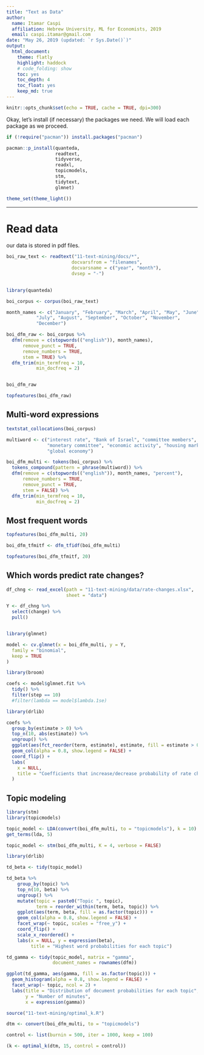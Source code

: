 ```yaml
---
title: "Text as Data"
author: 
  name: Itamar Caspi
  affiliation: Hebrew University, ML for Economists, 2019
  email: caspi.itamar@gmail.com
date: "May 26, 2019 (updated: `r Sys.Date()`)"
output: 
  html_document:
    theme: flatly
    highlight: haddock 
    # code_folding: show
    toc: yes
    toc_depth: 4
    toc_float: yes
    keep_md: true
---
```


```r
knitr::opts_chunk$set(echo = TRUE, cache = TRUE, dpi=300)
```


Okay, let's install (if necessary) the packages we need. We will load each package as we proceed.

```r

if (!require("pacman")) install.packages("pacman")

pacman::p_install(quanteda,
                  readtext,
                  tidyverse,
                  readxl,
                  topicmodels,
                  stm,
                  tidytext,
                  glmnet)

theme_set(theme_light())
```

---

# Read data

our data is stored in pdf files. 

```r
boi_raw_text <- readtext("11-text-mining/docs/*",
                        docvarsfrom = "filenames",
                        docvarsname = c("year", "month"),
                        dvsep = "-")
  
```
 

```r
library(quanteda)

boi_corpus <- corpus(boi_raw_text)
```



```r

month_names <- c("January", "February", "March", "April", "May", "June",
           "July", "August", "September", "October", "November",
           "December")

boi_dfm_raw <- boi_corpus %>% 
  dfm(remove = c(stopwords(("english")), month_names),
      remove_punct = TRUE,
      remove_numbers = TRUE,
      stem = TRUE) %>% 
  dfm_trim(min_termfreq = 10,
           min_docfreq = 2)


boi_dfm_raw

topfeatures(boi_dfm_raw)
```


## Multi-word expressions

```r

textstat_collocations(boi_corpus)

multiword <- c("interest rate", "Bank of Israel", "committee members",
               "monetary committee", "economic activity", "housing market",
               "global economy")

boi_dfm_multi <- tokens(boi_corpus) %>% 
  tokens_compound(pattern = phrase(multiword)) %>% 
  dfm(remove = c(stopwords(("english")), month_names, "percent"),
      remove_numbers = TRUE,
      remove_punct = TRUE,
      stem = FALSE) %>% 
  dfm_trim(min_termfreq = 10,
           min_docfreq = 2)


```


## Most frequent words

```r
topfeatures(boi_dfm_multi, 20)

boi_dfm_tfmitf <- dfm_tfidf(boi_dfm_multi)

topfeatures(boi_dfm_tfmitf, 20)
```


## Which words predict rate changes?


```r

df_chng <- read_excel(path = "11-text-mining/data/rate-changes.xlsx",
                      sheet = "data")

Y <- df_chng %>% 
  select(change) %>% 
  pull()



```


```r

library(glmnet)

model <- cv.glmnet(x = boi_dfm_multi, y = Y,
  family = "binomial",
  keep = TRUE
)

```


```r

library(broom)

coefs <- model$glmnet.fit %>%
  tidy() %>%
  filter(step == 10)
  #filter(lambda == model$lambda.1se)

```

```r
library(drlib)

coefs %>%
  group_by(estimate > 0) %>%
  top_n(10, abs(estimate)) %>%
  ungroup() %>%
  ggplot(aes(fct_reorder(term, estimate), estimate, fill = estimate > 0)) +
  geom_col(alpha = 0.8, show.legend = FALSE) +
  coord_flip() +
  labs(
    x = NULL,
    title = "Coefficients that increase/decrease probability of rate change"
  )

```


## Topic modeling

```r

library(stm)
library(topicmodels)

topic_model <- LDA(convert(boi_dfm_multi, to = "topicmodels"), k = 10)
get_terms(lda, 5)

topic_model <- stm(boi_dfm_multi, K = 4, verbose = FALSE)
```


```r
library(drlib)

td_beta <- tidy(topic_model)

td_beta %>%
    group_by(topic) %>%
    top_n(10, beta) %>%
    ungroup() %>%
    mutate(topic = paste0("Topic ", topic),
           term = reorder_within(term, beta, topic)) %>%
    ggplot(aes(term, beta, fill = as.factor(topic))) +
    geom_col(alpha = 0.8, show.legend = FALSE) +
    facet_wrap(~ topic, scales = "free_y") +
    coord_flip() +
    scale_x_reordered() +
    labs(x = NULL, y = expression(beta),
         title = "Highest word probabilities for each topic")

```


```r
td_gamma <- tidy(topic_model, matrix = "gamma",                    
                 document_names = rownames(dfm))

ggplot(td_gamma, aes(gamma, fill = as.factor(topic))) +
  geom_histogram(alpha = 0.8, show.legend = FALSE) +
  facet_wrap(~ topic, ncol = 2) +
  labs(title = "Distribution of document probabilities for each topic",
       y = "Number of minutes",
       x = expression(gamma))
```


```r
source("11-text-mining/optimal_k.R")

dtm <- convert(boi_dfm_multi, to = "topicmodels")

control <- list(burnin = 500, iter = 1000, keep = 100)

(k <- optimal_k(dtm, 15, control = control))
```
